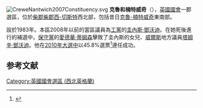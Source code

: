 [[File:CreweNantwich2007Constituency.svg|right]]
'''克魯和楠特威奇'''（{{lang-en|Crewe And Nantwich}}），[[英國|英國]][[英國國會|國會]]一郡選區，位於[[柴郡|柴郡]][[柴郡西-切斯特|柴郡西-切斯特]]西北部，包括昔日[[克魯-楠特威奇|克魯-楠特威奇]]東南部。

設於1983年。本區2008年以前的當區議員為[[工黨_(英國)|工黨]]的[[圭內斯·鄧沃迪|圭內斯·鄧沃迪]]。在她死後進行的補選中，[[保守黨_(英國)|保守黨]]的[[愛德華·蒂姆森|愛德華·蒂姆森]]擊敗了圭內斯的女兒、[[威爾斯|威爾斯]]地方議員[[塔姆辛·鄧沃迪|塔姆辛·鄧沃迪]]。他在[[2010年英國大選|2010年大選中]]以45.8%選票<ref name="">{{cite news
|publisher=[[英國廣播公司|英國廣播公司]]
|date=2010年5月7日
|title=Election 2010/Constituency/Crewe & Nantwich
|url=http://news.bbc.co.uk/1/shared/election2010/results/constituency/b25.stm
|accessdate=2010年10月18日
|archive-date=2017年9月4日
|archive-url=https://web.archive.org/web/20170904070252/http://news.bbc.co.uk/1/shared/election2010/results/constituency/b25.stm
|dead-url=no
}}</ref>連任成功。

==参考文献==
<div class="references-small">
<references></references>
</div>

{{DEFAULTSORT:Crewe And Nantwich (UK Parliament constituency)}}
[[Category:英國國會選區_(西北英格蘭)|Category:英國國會選區 (西北英格蘭)]]